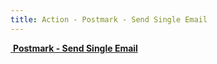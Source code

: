 ```yaml
---
title: Action - Postmark - Send Single Email
---
```


[<img src="../assets/docuBadge (1) (1).png" alt="" data-size="line"> **Postmark - Send Single Email**](https://www.xano.com/actions/run/xano/olBZ7sfuAJBN)
